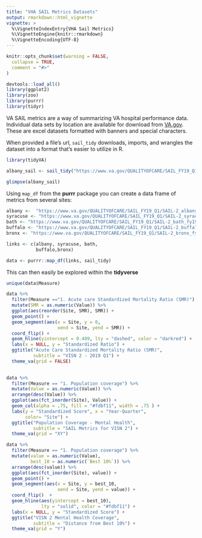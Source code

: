```yaml
---
title: "VHA SAIL Metrics Datasets"
output: rmarkdown::html_vignette
vignette: >
  %\VignetteIndexEntry{VHA Sail Metrics}
  %\VignetteEngine{knitr::rmarkdown}
  %\VignetteEncoding{UTF-8}
---
```


```r
knitr::opts_chunk$set(warning = FALSE,
  collapse = TRUE,
  comment = "#>"
)

devtools::load_all()
library(ggplot2)
library(zoo)
library(purrr)
library(tidyr)
```


VA SAIL metrics are a way of summarizing VA hospital performance data.  Individual data sets by location are available for download from [VA.gov](https://www.va.gov/QUALITYOFCARE/measure-up/Strategic_Analytics_for_Improvement_and_Learning_SAIL.asp).  These are excel datasets formatted with banners and special characters.

When provided a file's url, `sail_tidy` downloads, imports, and wrangles the dataset into a format that's easier to utilize in R.

```r
library(tidyVA)

albany_sail <- sail_tidy("https://www.va.gov/QUALITYOFCARE/SAIL_FY19_Q1/SAIL-2_albany_fy19q1.xlsx")

glimpse(albany_sail)

```

Using `map_df` from the __purrr__ package you can create a data frame of metrics from several sites:

```r

albany <-  "https://www.va.gov/QUALITYOFCARE/SAIL_FY19_Q1/SAIL-2_albany_fy19q1.xlsx"
syracuse <- "https://www.va.gov/QUALITYOFCARE/SAIL_FY19_Q1/SAIL-2_syracuse_fy19q1.xlsx"
bath <- "https://www.va.gov/QUALITYOFCARE/SAIL_FY19_Q1/SAIL-2_bath_fy19q1.xlsx"
buffalo <- "https://www.va.gov/QUALITYOFCARE/SAIL_FY19_Q1/SAIL-2_buffalo_fy19q1.xlsx"
bronx <- "https://www.va.gov/QUALITYOFCARE/SAIL_FY19_Q1/SAIL-2_bronx_fy19q1.xlsx"

links <- c(albany, syracuse, bath,
           buffalo,bronx)

data <- purrr::map_df(links, sail_tidy)

```

This can then easily be explored within the __tidyverse__

```r
unique(data$Measure)

```

```r

data %>%
  filter(Measure =="1. Acute care Standardized Mortality Ratio (SMR)") %>%
  mutate(SMR = as.numeric(Value)) %>% 
  ggplot(aes(reorder(Site, SMR), SMR)) +
  geom_point() +
  geom_segment(aes(x = Site, y = 0, 
                   xend = Site, yend = SMR)) +
  coord_flip() + 
  geom_hline(yintercept = 0.409, lty = "dashed", color = "darkred") +
  labs(x = NULL, y = "Standardized Ratio") +
  ggtitle("Acute Care Standardized Mortality Ratio (SMR)",
          subtitle = "VISN 2 - 2019 Q1") +
  theme_va(grid = FALSE)
  
```




```r

data %>% 
  filter(Measure == "1. Population coverage") %>%
  mutate(Value = as.numeric(Value)) %>%
  arrange(desc(Value)) %>% 
  ggplot(aes(fct_inorder(Site), Value)) +
  geom_col(alpha = .75, fill = "#fdbf11", width = .75 ) +
  labs(y = "Standardized Score", x = "Year-Quarter",
       color= "Site") +
  ggtitle("Population Coverage - Mental Health",
          subtitle = "SAIL Metrics for VISN 2") +
  theme_va(grid = "XY")
```



```r

data %>% 
  filter(Measure == "1. Population coverage") %>%
  mutate(value = as.numeric(Value),
         best_10 = as.numeric(`Best 10%`)) %>% 
  arrange(desc(value)) %>% 
  ggplot(aes(fct_inorder(Site), value)) +
  geom_point() +
  geom_segment(aes(x = Site, y = best_10, 
                   xend = Site, yend = value)) +
  coord_flip()  +
  geom_hline(aes(yintercept = best_10), 
             lty = "solid", color = "#fdbf11") +
  labs(x = NULL, y = "Standardized Score") +
  ggtitle("VISN 2 Mental Health Coverage",
          subtitle = "Distance from Best 10%") +
  theme_va(grid = "Y") 

``` 




